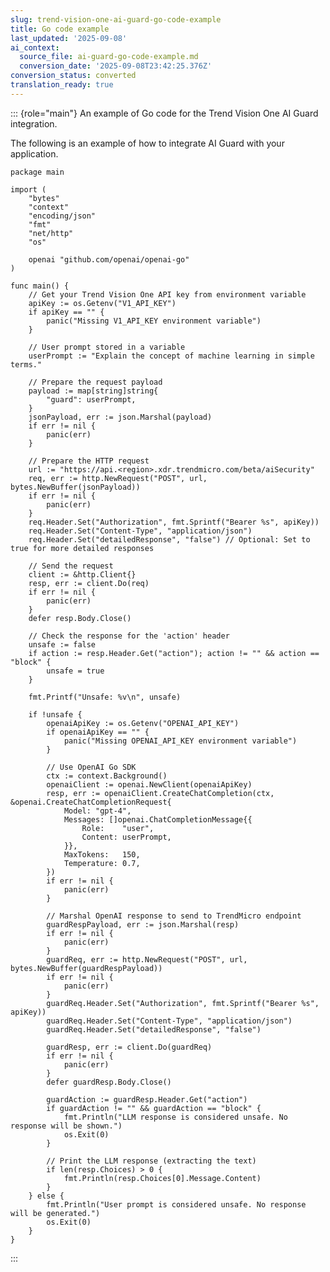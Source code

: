```yaml
---
slug: trend-vision-one-ai-guard-go-code-example
title: Go code example
last_updated: '2025-09-08'
ai_context:
  source_file: ai-guard-go-code-example.md
  conversion_date: '2025-09-08T23:42:25.376Z'
conversion_status: converted
translation_ready: true
---
```


::: {role="main"}
An example of Go code for the Trend Vision One AI Guard integration.

The following is an example of how to integrate AI Guard with your application.

``` codeblock
package main

import (
    "bytes"
    "context"
    "encoding/json"
    "fmt"
    "net/http"
    "os"

    openai "github.com/openai/openai-go"
)

func main() {
    // Get your Trend Vision One API key from environment variable
    apiKey := os.Getenv("V1_API_KEY")
    if apiKey == "" {
        panic("Missing V1_API_KEY environment variable")
    }

    // User prompt stored in a variable
    userPrompt := "Explain the concept of machine learning in simple terms."

    // Prepare the request payload
    payload := map[string]string{
        "guard": userPrompt,
    }
    jsonPayload, err := json.Marshal(payload)
    if err != nil {
        panic(err)
    }

    // Prepare the HTTP request
    url := "https://api.<region>.xdr.trendmicro.com/beta/aiSecurity"
    req, err := http.NewRequest("POST", url, bytes.NewBuffer(jsonPayload))
    if err != nil {
        panic(err)
    }
    req.Header.Set("Authorization", fmt.Sprintf("Bearer %s", apiKey))
    req.Header.Set("Content-Type", "application/json")
    req.Header.Set("detailedResponse", "false") // Optional: Set to true for more detailed responses

    // Send the request
    client := &http.Client{}
    resp, err := client.Do(req)
    if err != nil {
        panic(err)
    }
    defer resp.Body.Close()

    // Check the response for the 'action' header
    unsafe := false
    if action := resp.Header.Get("action"); action != "" && action == "block" {
        unsafe = true
    }

    fmt.Printf("Unsafe: %v\n", unsafe)

    if !unsafe {
        openaiApiKey := os.Getenv("OPENAI_API_KEY")
        if openaiApiKey == "" {
            panic("Missing OPENAI_API_KEY environment variable")
        }

        // Use OpenAI Go SDK
        ctx := context.Background()
        openaiClient := openai.NewClient(openaiApiKey)
        resp, err := openaiClient.CreateChatCompletion(ctx, &openai.CreateChatCompletionRequest{
            Model: "gpt-4",
            Messages: []openai.ChatCompletionMessage{{
                Role:    "user",
                Content: userPrompt,
            }},
            MaxTokens:   150,
            Temperature: 0.7,
        })
        if err != nil {
            panic(err)
        }

        // Marshal OpenAI response to send to TrendMicro endpoint
        guardRespPayload, err := json.Marshal(resp)
        if err != nil {
            panic(err)
        }
        guardReq, err := http.NewRequest("POST", url, bytes.NewBuffer(guardRespPayload))
        if err != nil {
            panic(err)
        }
        guardReq.Header.Set("Authorization", fmt.Sprintf("Bearer %s", apiKey))
        guardReq.Header.Set("Content-Type", "application/json")
        guardReq.Header.Set("detailedResponse", "false")

        guardResp, err := client.Do(guardReq)
        if err != nil {
            panic(err)
        }
        defer guardResp.Body.Close()

        guardAction := guardResp.Header.Get("action")
        if guardAction != "" && guardAction == "block" {
            fmt.Println("LLM response is considered unsafe. No response will be shown.")
            os.Exit(0)
        }

        // Print the LLM response (extracting the text)
        if len(resp.Choices) > 0 {
            fmt.Println(resp.Choices[0].Message.Content)
        }
    } else {
        fmt.Println("User prompt is considered unsafe. No response will be generated.")
        os.Exit(0)
    }
}
```
:::
